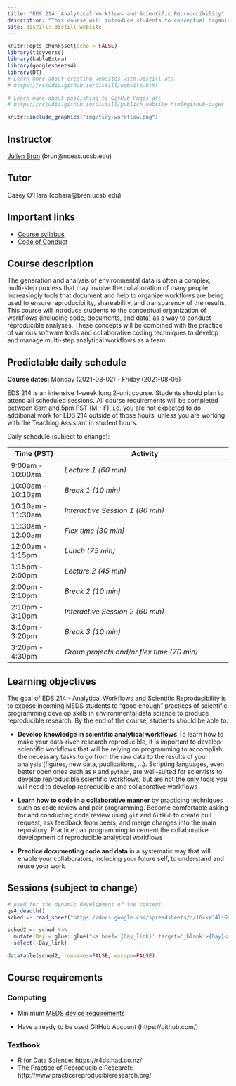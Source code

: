 ```yaml
---
title: "EDS 214: Analytical Workflows and Scientific Reproducibility"
description: "This course will introduce students to conceptual organization of workflows as a way to conduct reproducible analyses"
site: distill::distill_website
---
```


```r
knitr::opts_chunk$set(echo = FALSE)
library(tidyverse)
library(kableExtra)
library(googlesheets4)
library(DT)
# Learn more about creating websites with Distill at:
# https://rstudio.github.io/distill/website.html

# Learn more about publishing to GitHub Pages at:
# https://rstudio.github.io/distill/publish_website.html#github-pages

```

```r

knitr::include_graphics("img/tidy-workflow.png")
```
## Instructor

[Julien Brun](https://brunj7.github.io) (brun\@nceas.ucsb.edu)

## Tutor

Casey O'Hara (cohara\@bren.ucsb.edu)


## Important links

-   [Course syllabus](https://bren.ucsb.edu/courses/eds-214)
-   [Code of Conduct](code_of_conduct.html)


## Course description

The generation and analysis of environmental data is often a complex, multi-step process that may involve the collaboration of many people. Increasingly tools that document and help to organize workflows are being used to ensure reproducibility, shareability, and transparency of the results. This course will introduce students to the conceptual organization of workflows (including code, documents, and data) as a way to conduct reproducible analyses. These concepts will be combined with the practice of various software tools and collaborative coding techniques to develop and manage multi-step analytical workflows as a team.


## Predictable daily schedule

**Course dates:** Monday (2021-08-02) - Friday (2021-08-06)

EDS 214 is an intensive 1-week long 2-unit course. Students should plan to attend all scheduled sessions. All course requirements will be completed between 8am and 5pm PST (M - F), i.e. you are not expected to do additional work for EDS 214 outside of those hours, unless you are working with the Teaching Assistant in student hours.

Daily schedule (subject to change):

|  **Time (PST)**   |        **Activity**                                       |
|-------------------|-----------------------------------------------------------|
| 9:00am - 10:00am  | *Lecture 1 (60 min)*                                      |
| 10:00am - 10:10am | *Break 1 (10 min)*                                        |
| 10:10am - 11:30am | *Interactive Session 1 (80 min)*                          |
| 11:30am - 12:00am | *Flex time (30 min)*                                      |
| 12:00am - 1:15pm  | *Lunch (75 min)*                                          |
| 1:15pm - 2:00pm   | *Lecture 2 (45 min)*                                      |
| 2:00pm - 2:10pm   | *Break 2 (10 min)*                                        |
| 2:10pm - 3:10pm   | *Interactive Session 2 (60 min)*                          |
| 3:10pm - 3:20pm   | *Break 3 (10 min)*                                        |
| 3:20pm - 4:30pm   | *Group projects and/or flex time (70 min)*                |


## Learning objectives

The goal of EDS 214 - Analytical Workflows and Scientific Reproducibility  is to expose incoming MEDS students to "good enough" practices of scientific programming develop skills in environmental data science to produce reproducible research. By the end of the course, students should be able to: 

-   **Develop knowledge in scientific analytical workflows** To learn how to make your data-riven research reproducible, it is important to develop scientific workflows that will be relying on programming to accomplish the necessary tasks to go from the raw data to the results  of your analysis (figures, new data, publications, ...). Scripting languages, even better open ones such as `R` and `python`, are well-suited for scientists to develop reproducible scientific workflows, but are not the only tools you will need to develop reproducible and collaborative workflows

-   **Learn how to code in a collaborative manner** by practicing techniques such as code review and pair programming. Become comfortable asking for and conducting code review using `git` and `GitHub` to create pull request, ask feedback from peers, and merge changes into the main repository. Practice pair programming to cement the collaborative development of reproducible analytical workflows

-   **Practice documenting code and data** in a systematic way that will enable your collaborators, including your future self, to understand and reuse your work



## Sessions (subject to change)

```r
# used for the dynamic development of the content
gs4_deauth()
sched <- read_sheet("https://docs.google.com/spreadsheets/d/1GckWJ4li6G2AyCjS8MrQSN6znym27aO9IPujdWfHc14/edit#gid=0")

sched2 <- sched %>%
  mutate(Day = glue::glue("<a href='{Day_link}' target='_blank'>{Day}</a>")) %>%
  select(-Day_link)

datatable(sched2, rownames=FALSE, escape=FALSE)

```

<!-- | Day / Session	| Topics |	Interactive Sessions |	Flex Sessions | -->
<!-- |--------------|--------|-----------------------|----------------| -->
<!-- | Monday 8/23: morning | [Reproducible workflows](https://docs.google.com/presentation/d/e/2PACX-1vRO81O7IJeTHihyMu6yXTsHhWozBbTWWVHy9YJ2ytilrOBji24dzhDTMilQc0hna9prfXLlsLnafa1B/pub?start=false&loop=false&delayms=60000&slide=id.p) | [Planning things: from diagrams to pseudo code](day_1.html#planing-things) | [the Markdown syntax](day_1.html#flex-session) | -->
<!-- | Monday 8/23: afternoon | [Collaborating with Github 101](day_1.html#coding-together-managing-scripts) | [Forking and Pull Requests](day_1.html#collaborating-through-forking) | [Github collaboration Hands-on](day_1.html#hands-on-1) | -->
<!-- | Tuesday 8/24: morning | [Github conflicts](day2-git-collaboration-conflicts.html) |	[Managing data-driven projects as a team](day2-projects_team.html)  | [Debugging with RStudio](rstudio_debugging.html) | -->
<!-- | Tuesday 8/24: afternoon	| [git commit messages](day2-github_commit_messages.html) |	[MEDS IT team (Brad & Kat) -- Computing resources](https://ucsb.app.box.com/notes/850504913040?s=zzy77gwmmil94a5k1seuttzz12urlyvp) | -->
<!-- | Wednesday 8/25: morning (late start) | [Working on a remote server](day3-remote_server.html) |	[RStudio server](day3-remote_server.html#rstudio-server) | [the command line](day3-remote_server.html#command-line) | -->
<!-- | Wednesday 8/25: afternoon |	[Introduction to group project](group_project.html)] |	Group project	| Group project Q&A | -->
<!-- | Thursday 8/26: morning | [Coding as a team -- Code review and pair programming](day_4.html#coding-as-a-team) |	Group project	| Meet your next instructor  --  Jim Frew,  Bren School, UCSB | -->
<!-- | Thursday 8/26: afternoon |	[Documenting things](day4-documenting.html) |	Group project |	Capstone project proposal --  Jamie | -->
<!-- | Friday 8/27: morning	| [Sharing things](day_5.html#scientific-products)	| Group project	| [Xaringan](day_5.html#xaringan) | -->
<!-- | Friday 8/27 afternoon	| [Project presentations](day_5.html#group-projects)	| [Project presentations](day_5.html#group-projects) |  -->

## Course requirements

### Computing

- Minimum [MEDS device requirements](https://ucsb-meds.github.io/computer_reqs.html)

- Have a ready to be used GitHub Account (https://github.com/) 


### Textbook

- R for Data Science: https://r4ds.had.co.nz/
- The Practice of Reproducible Research: http://www.practicereproducibleresearch.org/



